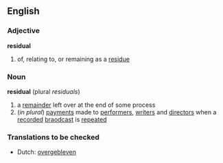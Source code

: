 ==English==
===Adjective===
'''residual'''
# of, relating to, or remaining as a [[residue]]
===Noun===
'''residual'''  (plural ''residuals'')
# a [[remainder]] left over at the end of some process
#(''in plural'') [[payment]]s made to [[performer]]s, [[writer]]s and [[director]]s when a [[recorded]] [[braodcast]] is [[repeat]]ed

===Translations to be checked===
*Dutch: [[overgebleven]]